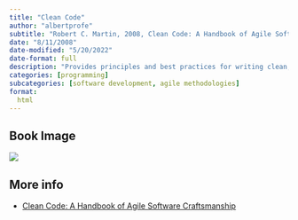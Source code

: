 ```yaml
---
title: "Clean Code"
author: "albertprofe"
subtitle: "Robert C. Martin, 2008, Clean Code: A Handbook of Agile Software Craftsmanship"
date: "8/11/2008"
date-modified: "5/20/2022"
date-format: full
description: "Provides principles and best practices for writing clean, maintainable, and efficient code, helping software developers improve their coding skills and deliver high-quality software."
categories: [programming]
subcategories: [software development, agile methodologies]
format:
  html
---
```


## Book Image

![](/books/CleanCode.jpg)

## More info

- [Clean Code: A Handbook of Agile Software Craftsmanship](https://www.oreilly.com/library/view/clean-code-a/9780136083238/){.external}
